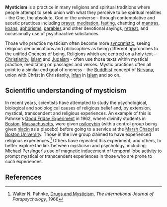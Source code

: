 {{subpages}}

'''Mysticism''' is a practice in many religions and spiritual traditions where people attempt to seek union with what they perceive to be spiritual realities - the One, the absolute, God or the universe - through contemplative and ascetic practices including [[prayer]], [[meditation]], [[fasting]], chanting of [[mantras]], [[koans]], [[aphorisms]], [[parables]] and other devotional sayings, [[retreat]], and occasionally use of psychoactive substances.

Those who practice mysticism often become more [[syncretism|syncretistic]], seeing religious denominations and philosophies as being different approaches to the unified Oneness of being. Religions which are centred on a holy text - [[Christianity]], [[Islam]] and [[Judaism]] - often use those texts within mystical practice, meditating on passages and verses. Mystic practices often all point to a similar end goal of oneness - the [[Buddhism|Buddhist]] concept of [[Nirvana]], union with Christ in Christianity, [[Irfan]] in [[Islam]] and so on.

== Scientific understanding of mysticism ==

In recent years, scientists have attempted to study the psychological, biological and sociological causes of religious belief and, by extension, mystical, transcendent and religious experiences. An example of this is Pahnke's [[Good Friday Experiment]] in 1962, where divinity students in [[Boston]], [[Massachusetts]], were given [[psilocybin]] (with a control group being given [[niacin]] as a placebo) before going to a service at the [[Marsh Chapel]] at [[Boston University]]. Those in the live group claimed to have experienced religious experiences.<ref>Walter N. Pahnke, [http://psychedelic-library.org/pahnke.htm Drugs and Mysticism], ''The International Journal of Parapsychology'', 1966</ref> Others have repeated this experiment, and others, to better explore the link between mysticism and psychology, including [[Michael Persinger]]'s use of magnetic inducement of temporal lobe activity to prompt mystical or transcendent experiences in those who are prone to such experiences.

== References ==
<references />